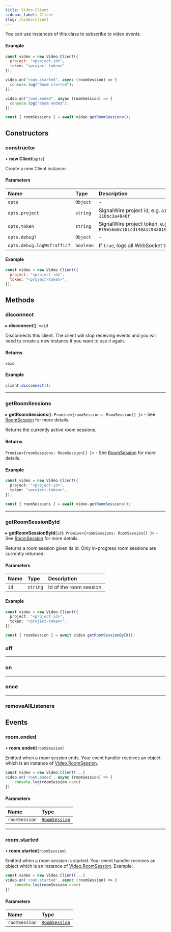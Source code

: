 ```yaml
---
title: Video.Client
sidebar_label: Client
slug: /video/client
---
```


[roomsession-2]: ./video-roomsession.mdx
[roomsession-4]: ./video-roomsession.mdx
[video-roomsession-1]: ./video-roomsession.mdx


You can use instances of this class to subscribe to video events.

#### Example

```javascript
const video = new Video.Client({
  project: "<project-id>",
  token: "<project-token>"
});

video.on("room.started", async (roomSession) => {
  console.log("Room started");
});

video.on("room.ended", async (roomSession) => {
  console.log("Room ended");
});

const { roomSessions } = await video.getRoomSessions();
```

## Constructors

### constructor

• **new Client**(`opts`)

Create a new Client instance.

#### Parameters

| Name                       | Type      | Description                                                                                    |
|:---------------------------|:----------|:-----------------------------------------------------------------------------------------------|
| `opts`                     | `Object`  | -                                                                                              |
| `opts.project`             | `string`  | SignalWire project id, e.g. <code>a10d8a9f-2166-4e82-56ff-118bc3a4840f</code>                  |
| `opts.token`               | `string`  | SignalWire project token, e.g. <code>PT9e5660c101cd140a1c93a0197640a369cf5f16975a0079c9</code> |
| `opts.debug?`              | `Object`  | -                                                                                              |
| `opts.debug.logWsTraffic?` | `boolean` | If `true`, logs all WebSocket traffic. Default is `false`.                                     |

#### Example

```javascript
const video = new Video.Client({
  project: "<project-id>",
  token: "<project-token>",
});
```

## Methods

### disconnect

▸ **disconnect**(): `void`

Disconnects this client. The client will stop receiving events and you will need to create a new instance if you want to use it again.

#### Returns

`void`

#### Example

```js
client.disconnect();
```

---

### getRoomSessions

▸ **getRoomSessions**(): `Promise<{roomSessions: RoomSession[] }>` - See [RoomSession][roomsession-2] for more details.

Returns the currently active room sessions.

#### Returns

`Promise<{roomSessions: RoomSession[] }>` - See [RoomSession][roomsession-2] for more details.

#### Example

```typescript
const video = new Video.Client({
  project: "<project-id>",
  token: "<project-token>",
});

const { roomSessions } = await video.getRoomSessions();
```

---

### getRoomSessionById

▸ **getRoomSessionById**(`id`): `Promise<{roomSessions: RoomSession[] }>` - See [RoomSession][roomsession-2] for more details.

Returns a room session given its id. Only in-progress room sessions are currently returned.

#### Parameters

| Name | Type     | Description             |
|:-----|:---------|:------------------------|
| `id` | `string` | Id of the room session. |

#### Example

```typescript
const video = new Video.Client({
  project: "<project-id>",
  token: "<project-token>",
});

const { roomSession } = await video.getRoomSessionById();
```

### off

<MethodOff />

---

### on

<MethodOn />

---

### once

<MethodOnce />

---

### removeAllListeners

<MethodRemoveAllListeners />

## Events

### room.ended

• **room.ended**(`roomSession`)

Emitted when a room session ends. Your event handler receives an object which is an instance of [Video.RoomSession][video-roomsession-1].

```javascript
const video = new Video.Client(...)
video.on('room.ended', async (roomSession) => {
    console.log(roomSession.name)
})
```

#### Parameters

| Name          | Type                                     |
|:--------------|:-----------------------------------------|
| `roomSession` | [`RoomSession`][roomsession-4] |

---

### room.started

• **room.started**(`roomSession`)

Emitted when a room session is started. Your event handler receives an object which is an instance of [Video.RoomSession][video-roomsession-1]. Example:

```javascript
const video = new Video.Client(...)
video.on('room.started', async (roomSession) => {
    console.log(roomSession.name)
})
```

#### Parameters

| Name          | Type                                     |
|:--------------|:-----------------------------------------|
| `roomSession` | [`RoomSession`][roomsession-4] |
